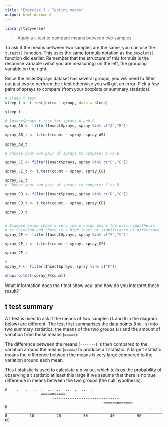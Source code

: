 ```yaml
---
title: "Exercise 3 - Testing means"
output: html_document
---
```


```r
library(tidyverse)
```

>Apply a t-test to compare means between two samples.

To ask if the means between two samples are the same, you can use the `t.test()` function. This uses
the same formula notation as the `boxplot()` function did earlier. Remember that the structure of this formula 
is the response variable (what you are measuring) on the left, the grouping variable on the right.

Since the InsectSprays dataset has several groups, you will need to filter out just two to perform 
the t test otherwise you will get an error. Pick a few pairs of sprays to compare (from your boxplots
or summary statistics). 

```r
# sleep t test
sleep_t <- t.test(extra ~ group, data = sleep)

sleep_t

# InsectSprays t test for sprays A and B
spray_AB <- filter(InsectSprays, spray %in% c("A","B"))

spray_AB_t <- t.test(count ~ spray, spray_AB)

spray_AB_t

# Choose your own pair of sprays to compare: C vs E

spray_CE <- filter(InsectSprays, spray %in% c("C","E"))

spray_CE_t <- t.test(count ~ spray, spray_CE)

spray_CE_t
# Choose your own pair of sprays to compare: C vs D

spray_CD <- filter(InsectSprays, spray %in% c("D","C"))

spray_CD_t <- t.test(count ~ spray, spray_CD)

spray_CD_t


# Example below shows a very low p-value means the null hyppothesis 
# is rejected and there is a high level of significance of difference
spray_CF <- filter(InsectSprays, spray %in% c("F","C"))

spray_CF_t <- t.test(count ~ spray, spray_CF)

spray_CF_t

#----------------------------------------------------------------
spray_F <- filter(InsectSprays, spray %in% c("F"))

shapiro.test(spray_F$count)

```

What information does the t test show you, and how do you interpret these result?


## t test summary

A t test is used to ask if the means of two samples (`A` and `B` in the diagram below) are different. 
The test first summarises the data points (the `.`s) into two summary statistics, the means of the 
two groups (`o`) and the amount of variation from those means (`=====`).

The difference between the means (`-------`) is then compared to the variation around the means (`=====`)
to produce a t statistic. A large t statistic means the difference between the means is very large
compared to the variation around each mean.

This t statistic is used to calculate a p value, which tells us the probability of observing a 
t statistic at least this large if we assume that there is no true difference in means between the
two groups (the null hypothesis).

```
A    .   .  ..  .  ... ..  ..  .  ..  .
                =====o=====
                     ------------------------------
                                            ======o======
B                .         .       .   .  ..  .  ... ..  ..  .  ..  ..
__________________________________________________________________________
0          10          20          30          40          50          60
```